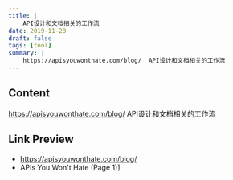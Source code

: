 ```yaml
---
title: |
    API设计和文档相关的工作流
date: 2019-11-28
draft: false
tags: [tool]
summary: |
    https://apisyouwonthate.com/blog/  API设计和文档相关的工作流
---
```


## Content

https://apisyouwonthate.com/blog/  API设计和文档相关的工作流

## Link Preview

- https://apisyouwonthate.com/blog/
- APIs You Won't Hate (Page 1)]
